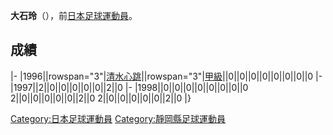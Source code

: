 {{unreferenced|time=2013-07-05T08:59:42+00:00}}
{{Infobox football biography
|name=大石玲
|image=
|fullname=大石玲
|birth_date={{Birth date and age|1977|7|13}}
|cityofbirth=[[静岡縣|静岡縣]]
|countryofbirth=[[日本|日本]]
|position=[[後衛_(足球)|後衛]]
|currentclub=
|years=1996-1998
|clubs=[[清水心跳|清水心跳]]
|caps(goals)=
|nationalyears=
|nationalteam=
|nationalcaps(goals)=
}}
'''大石玲'''（{{Bd|1977年|7月13日||}}），前[[日本|日本]][[足球|足球]][[運動員|運動員]]。

==成績==
{{Football player club statistics 1|YYN}}
{{Football player club statistics 2|JPN|YYN}}
|-
|1996||rowspan="3"|[[清水心跳|清水心跳]]||rowspan="3"|[[日本職業足球甲級聯賽|甲級]]||0||0||0||0||0||0||0||0
|-
|1997||2||0||0||0||0||0||2||0
|-
|1998||0||0||0||0||0||0||0||0
{{Football player club statistics 3|1|JPN}}2||0||0||0||0||0||2||0
{{Football player club statistics 5}}2||0||0||0||0||0||2||0
|}

{{Japan-sport-bio-stub}}
{{Soccer-player-stub}}
[[Category:日本足球運動員|Category:日本足球運動員]]
[[Category:靜岡縣足球運動員|Category:靜岡縣足球運動員]]
